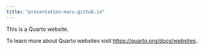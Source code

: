 ```yaml
---
title: "presentation-mars.github.io"
---
```


This is a Quarto website.

To learn more about Quarto websites visit <https://quarto.org/docs/websites>.
